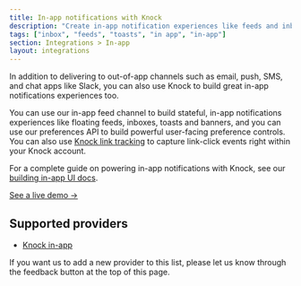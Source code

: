 ```yaml
---
title: In-app notifications with Knock
description: "Create in-app notification experiences like feeds and inboxes using Knock's pre-built components and real-time infrastructure."
tags: ["inbox", "feeds", "toasts", "in app", "in-app"]
section: Integrations > In-app
layout: integrations
---
```


In addition to delivering to out-of-app channels such as email, push, SMS, and chat apps like Slack, you can also use Knock to build great in-app notifications experiences too.

You can use our in-app feed channel to build stateful, in-app notifications experiences like floating feeds, inboxes, toasts and banners, and you can use our preferences API to build powerful user-facing preference controls. You can also use [Knock link tracking](/send-notifications/tracking) to capture link-click events right within your Knock account.

For a complete guide on powering in-app notifications with Knock, see our [building in-app UI docs](/in-app-ui/overview).

[See a live demo ->](https://in-app-demo.knock.app/)

## Supported providers

- [Knock in-app](/integrations/in-app/knock)

If you want us to add a new provider to this list, please let us know through the feedback button at the top of this page.
